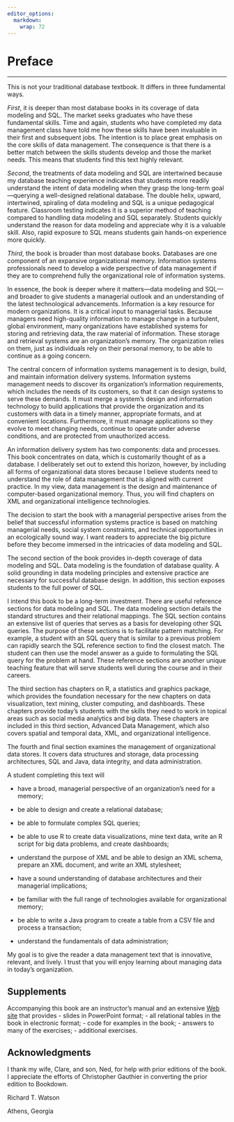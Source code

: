 ```yaml
---
editor_options: 
  markdown: 
    wrap: 72
---
```


# Preface {.unnumbered}

------------------------------------------------------------------------

This is not your traditional database textbook. It differs in three
fundamental ways.

*First*, it is deeper than most database books in its coverage of data
modeling and SQL. The market seeks graduates who have these fundamental
skills. Time and again, students who have completed my data management
class have told me how these skills have been invaluable in their first
and subsequent jobs. The intention is to place great emphasis on the
core skills of data management. The consequence is that there is a
better match between the skills students develop and those the market
needs. This means that students find this text highly relevant.

*Second*, the treatments of data modeling and SQL are intertwined
because my database teaching experience indicates that students more
readily understand the intent of data modeling when they grasp the
long-term goal---querying a well-designed relational database. The
double helix, upward, intertwined, spiraling of data modeling and SQL is
a unique pedagogical feature. Classroom testing indicates it is a
superior method of teaching compared to handling data modeling and SQL
separately. Students quickly understand the reason for data modeling and
appreciate why it is a valuable skill. Also, rapid exposure to SQL means
students gain hands-on experience more quickly.

*Third*, the book is broader than most database books. Databases are one
component of an expansive organizational memory. Information systems
professionals need to develop a wide perspective of data management if
they are to comprehend fully the organizational role of information
systems.

In essence, the book is deeper where it matters---data modeling and
SQL---and broader to give students a managerial outlook and an
understanding of the latest technological advancements. Information is a
key resource for modern organizations. It is a critical input to
managerial tasks. Because managers need high-quality information to
manage change in a turbulent, global environment, many organizations
have established systems for storing and retrieving data, the raw
material of information. These storage and retrieval systems are an
organization's memory. The organization relies on them, just as
individuals rely on their personal memory, to be able to continue as a
going concern.

The central concern of information systems management is to design,
build, and maintain information delivery systems. Information systems
management needs to discover its organization's information
requirements, which includes the needs of its customers, so that it can
design systems to serve these demands. It must merge a system's design
and information technology to build applications that provide the
organization and its customers with data in a timely manner, appropriate
formats, and at convenient locations. Furthermore, it must manage
applications so they evolve to meet changing needs, continue to operate
under adverse conditions, and are protected from unauthorized access.

An information delivery system has two components: data and processes.
This book concentrates on data, which is customarily thought of as a
database. I deliberately set out to extend this horizon, however, by
including all forms of organizational data stores because I believe
students need to understand the role of data management that is aligned
with current practice. In my view, data management is the design and
maintenance of computer-based organizational memory. Thus, you will find
chapters on XML and organizational intelligence technologies.

The decision to start the book with a managerial perspective arises from
the belief that successful information systems practice is based on
matching managerial needs, social system constraints, and technical
opportunities in an ecologically sound way. I want readers to appreciate
the big picture before they become immersed in the intricacies of data
modeling and SQL.

The second section of the book provides in-depth coverage of data
modeling and SQL. Data modeling is the foundation of database quality. A
solid grounding in data modeling principles and extensive practice are
necessary for successful database design. In addition, this section
exposes students to the full power of SQL.

I intend this book to be a long-term investment. There are useful
reference sections for data modeling and SQL. The data modeling section
details the standard structures and their relational mappings. The SQL
section contains an extensive list of queries that serves as a basis for
developing other SQL queries. The purpose of these sections is to
facilitate pattern matching. For example, a student with an SQL query
that is similar to a previous problem can rapidly search the SQL
reference section to find the closest match. The student can then use
the model answer as a guide to formulating the SQL query for the problem
at hand. These reference sections are another unique teaching feature
that will serve students well during the course and in their careers.

The third section has chapters on R, a statistics and graphics package,
which provides the foundation necessary for the new chapters on data
visualization, text mining, cluster computing, and dashboards. These
chapters provide today's students with the skills they need to work in
topical areas such as social media analytics and big data. These
chapters are included in this third section, Advanced Data Management,
which also covers spatial and temporal data, XML, and organizational
intelligence.

The fourth and final section examines the management of organizational
data stores. It covers data structures and storage, data processing
architectures, SQL and Java, data integrity, and data administration.

A student completing this text will

-   have a broad, managerial perspective of an organization's need for a
    memory;

-   be able to design and create a relational database;

-   be able to formulate complex SQL queries;

-   be able to use R to create data visualizations, mine text data,
    write an R script for big data problems, and create dashboards;

-   understand the purpose of XML and be able to design an XML schema,
    prepare an XML document, and write an XML stylesheet;

-   have a sound understanding of database architectures and their
    managerial implications;

-   be familiar with the full range of technologies available for
    organizational memory;

-   be able to write a Java program to create a table from a CSV file
    and process a transaction;

-   understand the fundamentals of data administration;

My goal is to give the reader a data management text that is innovative,
relevant, and lively. I trust that you will enjoy learning about
managing data in today's organization.

## Supplements {.unnumbered}

Accompanying this book are an instructor's manual and an extensive [Web
site](https://www.richardtwatson.com/dm6e/) that provides 
-   slides in PowerPoint format; 
-   all relational tables in the book in electronic format; 
-   code for examples in the book; 
-   answers to many of the exercises;
-   additional exercises.

## Acknowledgments {.unnumbered}

I thank my wife, Clare, and son, Ned, for help with prior editions of
the book. I appreciate the efforts of Christopher Gauthier in converting
the prior edition to Bookdown.

Richard T. Watson

Athens, Georgia

```{=tex}
\newpage
\setcounter{tocdepth}{1}
\tableofcontents
\newpage
```